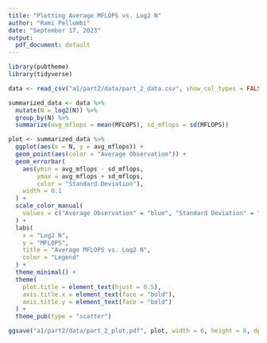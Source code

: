 ```yaml
---
title: "Plotting Average MFLOPS vs. Log2 N"
author: "Rami Pellumbi"
date: "September 17, 2023"
output:
  pdf_document: default
---
```


```r
library(pubtheme)
library(tidyverse)
```

```r
data <- read_csv("a1/part2/data/part_2_data.csv", show_col_types = FALSE)
```

```r
summarized_data <- data %>%
  mutate(N = log2(N)) %>%
  group_by(N) %>%
  summarize(avg_mflops = mean(MFLOPS), sd_mflops = sd(MFLOPS))
```

```r
plot <- summarized_data %>%
  ggplot(aes(x = N, y = avg_mflops)) +
  geom_point(aes(color = "Average Observation")) +
  geom_errorbar(
    aes(ymin = avg_mflops - sd_mflops,
        ymax = avg_mflops + sd_mflops,
        color = "Standard Deviation"),
    width = 0.1
  ) +
  scale_color_manual(
    values = c("Average Observation" = "blue", "Standard Deviation" = "red")
  ) +
  labs(
    x = "Log2 N",
    y = "MFLOPS",
    title = "Average MFLOPS vs. Log2 N",
    color = "Legend"
  ) +
  theme_minimal() +
  theme(
    plot.title = element_text(hjust = 0.5),
    axis.title.x = element_text(face = "bold"),
    axis.title.y = element_text(face = "bold")
  ) +
  theme_pub(type = "scatter")

ggsave("a1/part2/data/part_2_plot.pdf", plot, width = 6, height = 8, dpi = 600)
```
